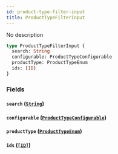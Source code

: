 ```yaml
---
id: product-type-filter-input
title: ProductTypeFilterInput
---
```


No description

```graphql
type ProductTypeFilterInput {
  search: String
  configurable: ProductTypeConfigurable
  productType: ProductTypeEnum
  ids: [ID]
}
```

### Fields

#### `search` ([`String`](/developer/api-reference/scalars/string.mdx))

#### `configurable` ([`ProductTypeConfigurable`](/developer/api-reference/enums/product-type-configurable.mdx))

#### `productType` ([`ProductTypeEnum`](/developer/api-reference/enums/product-type-enum.mdx))

#### `ids` ([`[ID]`](/developer/api-reference/scalars/id.mdx))
